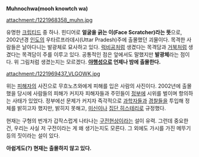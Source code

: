 '''Muhnochwa(mooh knowtch wa)'''

attachment:/1221968358_muhn.jpg

유명한 [[크립티드]] 중 하나. 힌디어로 '''얼굴을 긁는 이(Face Scratcher)라는 뜻'''으로, 2002년경 [[인도]]의 우타르프라데시(Uttar Pradesh)주에 출몰했던 괴물이다. 목격한 사람들은 날아다니는 발광체로 묘사하고 있다. [[럭비]]공처럼 생겼다는 목격담과 [[거북]]처럼 생겼다는 목격담이 주를 이루고 있다. 공통적인 점은 앞에서도 말했지만 '''발광체'''라는 점이다. 위 그림처럼 생겼는지는 모르겠다. '''[[야행성]]으로 언제나 밤에 출몰한다.'''

attachment:/1221969437_VLGOWK.jpg

위는 [[피해자]]의 사진으로 무흐노츠와에게 피해를 입은 사람의 사진이다. 2002년에 출몰했을 당시에 사람들의 피해가 커지자 피해자들과 주민들이 [[정부]]에 시위를 벌이며 항의하는 사태가 있었다. 정부에선 문제가 커지자 즉각적으로 [[과학자]]들과 [[경찰]]들을 투입해 정체를 밝히고자 했지만, 밝히지 못해고, [[미신]]이나 [[집단 히스테리]]로 규정했다.

현재는 구형의 번개가 갑작스럽게 나타나는 [[구전]]현상이라는 설이 유력. 그런데 중요한 건, 우리는 사실 저 구전이라는 게 왜 생기는지도 모른다. 그 외에도 가시를 가진 메뚜기 등의 짓이라는 설이 있다.

'''아쉽게도(?) 현재는 출몰하지 않고 있다.'''
